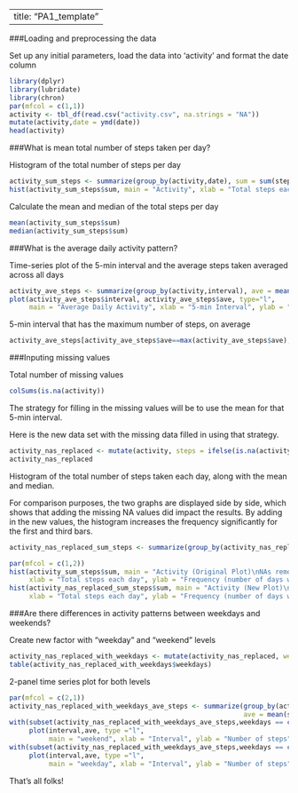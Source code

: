 
---
title: "PA1_template"
---

###Loading and preprocessing the data

Set up any initial parameters, load the data into 'activity' and format the date column

```r
library(dplyr)
library(lubridate)
library(chron)
par(mfcol = c(1,1))
activity <- tbl_df(read.csv("activity.csv", na.strings = "NA"))
mutate(activity,date = ymd(date))
head(activity)
```

###What is mean total number of steps taken per day?

Histogram of the total number of steps per day

```r
activity_sum_steps <- summarize(group_by(activity,date), sum = sum(steps, na.rm = TRUE))
hist(activity_sum_steps$sum, main = "Activity", xlab = "Total steps each day", ylab = "Frequency (number of days with those steps)")
```

Calculate the mean and median of the total steps per day

```r
mean(activity_sum_steps$sum)
median(activity_sum_steps$sum)
```

###What is the average daily activity pattern?

Time-series plot of the 5-min interval and the average steps taken averaged across all days

```r
activity_ave_steps <- summarize(group_by(activity,interval), ave = mean(steps, na.rm = TRUE))
plot(activity_ave_steps$interval, activity_ave_steps$ave, type="l",
     main = "Average Daily Activity", xlab = "5-min Interval", ylab = "Average steps taken")
```

5-min interval that has the maximum number of steps, on average

```r
activity_ave_steps[activity_ave_steps$ave==max(activity_ave_steps$ave),]
```

###Inputing missing values

Total number of missing values

```r
colSums(is.na(activity))
```

The strategy for filling in the missing values will be to use the mean for that 5-min interval.

Here is the new data set with the missing data filled in using that strategy.

```r
activity_nas_replaced <- mutate(activity, steps = ifelse(is.na(activity$steps),activity_ave_steps$ave,activity$steps))
activity_nas_replaced
```

Histogram of the total number of steps taken each day, along with the mean and median.

For comparison purposes, the two graphs are displayed side by side, which shows that adding the missing NA values did impact the results.
By adding in the new values, the histogram increases the frequency significantly for the first and third bars.

```r
activity_nas_replaced_sum_steps <- summarize(group_by(activity_nas_replaced,date), sum = sum(steps, na.rm = TRUE))

par(mfcol = c(1,2))
hist(activity_sum_steps$sum, main = "Activity (Original Plot)\nNAs removed",
     xlab = "Total steps each day", ylab = "Frequency (number of days with those steps)", ylim = c(0,40))
hist(activity_nas_replaced_sum_steps$sum, main = "Activity (New Plot)\nNAs replaced with interval mean",
     xlab = "Total steps each day", ylab = "Frequency (number of days with those steps)", ylim = c(0,40))
```

###Are there differences in activity patterns between weekdays and weekends?

Create new factor with "weekday" and "weekend" levels

```r
activity_nas_replaced_with_weekdays <- mutate(activity_nas_replaced, weekdays = ifelse(is.weekend(date),"weekend","weekday"))
table(activity_nas_replaced_with_weekdays$weekdays)
```

2-panel time series plot for both levels

```r
par(mfcol = c(2,1))
activity_nas_replaced_with_weekdays_ave_steps <- summarize(group_by(activity_nas_replaced_with_weekdays,interval,weekdays),
                                                           ave = mean(steps, na.rm = TRUE))
with(subset(activity_nas_replaced_with_weekdays_ave_steps,weekdays == c("weekend")),
     plot(interval,ave, type ="l",
          main = "weekend", xlab = "Interval", ylab = "Number of steps"))
with(subset(activity_nas_replaced_with_weekdays_ave_steps,weekdays == c("weekday")),
     plot(interval,ave, type ="l",
          main = "weekday", xlab = "Interval", ylab = "Number of steps"))     
```

That's all folks!
